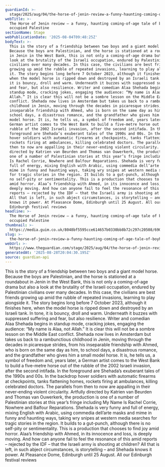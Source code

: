 ```yaml
---
guardianId: >-
  stage/2025/aug/04/the-horse-of-jenin-review-a-funny-haunting-coming-of-age-tale-of-boyhood-in-occupied-palestine
webTitle: >-
  The Horse of Jenin review – a funny, haunting coming-of-age tale of boyhood in
  occupied Palestine 
sectionName: Stage
webPublicationDate: '2025-08-04T09:48:25Z'
bodyText: >-
  This is the story of a friendship between two boys and a giant model horse.
  Because the boys are Palestinian, and the horse is stationed at a roundabout
  in Jenin in the West Bank, this is not only a coming-of-age drama but also a
  look at the brutality of the Israeli occupation, endured by Palestinian
  civilians over many decades. In this case, the civilians are best friends
  growing up amid the rubble of repeated invasions, learning to play alongside
  it. The story begins long before 7 October 2023, although it finishes here,
  when the model horse is ripped down and destroyed by an Israeli tank. In tone,
  it is bouncy, droll and warm. Underneath it buzzes with suppressed suffering
  and fear, but also resilience. Writer and comedian Alaa Shehada begins in
  standup mode, cracking jokes, engaging the audience: “My name is Alaa, not
  Allah.” It is clear this will not be a sombre lesson on the Middle East
  conflict. Shehada now lives in Amsterdam but takes us back to a rambunctious
  childhood in Jenin, moving through the decades in picaresque strides, from his
  inseparable friendship with Ahmed, who is born on the same day as him, to
  school days, a disastrous romance, and the grandfather who gives him a small
  model horse. It is, he tells us, a symbol of freedom and, years later, a
  German artist comes to the West Bank to build a five-metre horse out of the
  rubble of the 2002 Israeli invasion, after the second intifada. In the
  foreground are Shehada’s exuberant tales of the 1990s and 00s. In the backdrop
  hover soldiers with automatic firearms at checkpoints, tanks flattening homes,
  rockets firing at ambulances, killing celebrated doctors. The parallels from
  then to now are appalling in their never-ending violent circularity. Artfully
  directed by Katrien van Beurden and Thomas van Ouwerkerk, the production is
  one of a number of Palestinian stories at this year’s fringe including My Name
  Is Rachel Corrie, Nowhere and Balfour Reparations. Shehada is very funny and
  full of energy, mixing English with Arabic, using commedia dell’arte masks and
  mime in funny and haunting ways, taking wry snipes at western media searches
  for tragic stories in the region. It builds to a gut-punch, although there is
  no self-pity or sentimentality. This is a production that chooses to find joy
  amid horror. Alaa’s friendship with Ahmed, in its innocence and loss, is
  deeply moving. And how can anyone fail to feel the resonance of this amid
  reports – rejected by the IDF – that the Israeli army is shooting at children?
  All that is left, in such abject circumstances, is storytelling – and Shehada
  knows it power. At Pleasance Dome, Edinburgh until 25 August. All our
  Edinburgh festival reviews
headline: >-
  The Horse of Jenin review – a funny, haunting coming-of-age tale of boyhood in
  occupied Palestine 
thumbnail: >-
  https://media.guim.co.uk/8048bf5595cce614657b0330bb8b72c297c20508/690_0_4840_3872/500.jpg
slug: >-
  the-horse-of-jenin-review-a-funny-haunting-coming-of-age-tale-of-boyhood-in-occupied-palestine
webUrl: >-
  https://www.theguardian.com/stage/2025/aug/04/the-horse-of-jenin-review-a-funny-haunting-coming-of-age-tale-of-boyhood-in-occupied-palestine
generatedAt: '2025-08-28T20:04:30.195Z'
source: guardian-api
---
```

This is the story of a friendship between two boys and a giant model horse. Because the boys are Palestinian, and the horse is stationed at a roundabout in Jenin in the West Bank, this is not only a coming-of-age drama but also a look at the brutality of the Israeli occupation, endured by Palestinian civilians over many decades. In this case, the civilians are best friends growing up amid the rubble of repeated invasions, learning to play alongside it. The story begins long before 7 October 2023, although it finishes here, when the model horse is ripped down and destroyed by an Israeli tank. In tone, it is bouncy, droll and warm. Underneath it buzzes with suppressed suffering and fear, but also resilience. Writer and comedian Alaa Shehada begins in standup mode, cracking jokes, engaging the audience: “My name is Alaa, not Allah.” It is clear this will not be a sombre lesson on the Middle East conflict. Shehada now lives in Amsterdam but takes us back to a rambunctious childhood in Jenin, moving through the decades in picaresque strides, from his inseparable friendship with Ahmed, who is born on the same day as him, to school days, a disastrous romance, and the grandfather who gives him a small model horse. It is, he tells us, a symbol of freedom and, years later, a German artist comes to the West Bank to build a five-metre horse out of the rubble of the 2002 Israeli invasion, after the second intifada. In the foreground are Shehada’s exuberant tales of the 1990s and 00s. In the backdrop hover soldiers with automatic firearms at checkpoints, tanks flattening homes, rockets firing at ambulances, killing celebrated doctors. The parallels from then to now are appalling in their never-ending violent circularity. Artfully directed by Katrien van Beurden and Thomas van Ouwerkerk, the production is one of a number of Palestinian stories at this year’s fringe including My Name Is Rachel Corrie, Nowhere and Balfour Reparations. Shehada is very funny and full of energy, mixing English with Arabic, using commedia dell’arte masks and mime in funny and haunting ways, taking wry snipes at western media searches for tragic stories in the region. It builds to a gut-punch, although there is no self-pity or sentimentality. This is a production that chooses to find joy amid horror. Alaa’s friendship with Ahmed, in its innocence and loss, is deeply moving. And how can anyone fail to feel the resonance of this amid reports – rejected by the IDF – that the Israeli army is shooting at children? All that is left, in such abject circumstances, is storytelling – and Shehada knows it power. At Pleasance Dome, Edinburgh until 25 August. All our Edinburgh festival reviews
